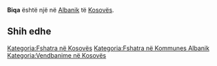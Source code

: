 {{Fshat në 
 | Emri                = Biqa
 | EmriAlt                = 
 | NAME_SHORT_FORM=      
 | NAME_GENERIC=      
 | NAME_SORT_NAME_RO=      BIQA
 | FULL_NAME_RO = Biqa
 | FULL_NAME_ND_RO=Biqa
 | SORT_NAME_RG=BIQA
 | FULL_NAME_RG=Biqa
 | FULL_NAME_ND_RG=Biqa
 | SRP_NAME_SHORT_FORM=      
 | SRP_NAME_GENERIC=      
 | SRP_NAME_SORT_NAME_RO=      
 | SRP_FULL_NAME_RO = 
 | SRP_FULL_NAME_ND_RO=
 | SRP_SORT_NAME_RG=
 | SRP_FULL_NAME_RG=
 | SRP_FULL_NAME_ND_RG=
 | Emri (Rasa dhanore) = 
 | Figura              = 
 | Shteti              = Kosovo
 | Komuna              = Albanik
 | Kodi postar         = 
 | Sipërfaqja          = 

 | Popullsia           = 

 | Regj. i popullsisë  = 
 | Dend. e popullsisë  = 
 | Faqja zyrtare       = 
 <!--- Koordinatat ----> 
 | Gjerësia            = 42.679444
 | Gjatësia            = 20.600833
 | Lartësia            = 
}}
'''Biqa''' është një [[]] në [[Albanik]] të [[Kosovës]].

<!-- == Gjeografia == -->
<!-- == Historia == -->
<!-- == Demografia == -->
== Shih edhe ==
{{Komuna Albanik}}
{{Kosovo-Administrata-Cung}}

[[Kategoria:Fshatra në Kosovës]]
[[Kategoria:Fshatra në Kommunes Albanik]]
[[Kategoria:Vendbanime në Kosovës]]